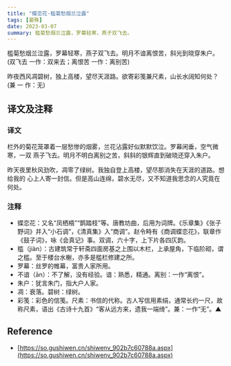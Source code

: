 ```yaml
---
title: "蝶恋花·槛菊愁烟兰泣露"
tags: [晏殊]
date: 2023-03-07
summary: 槛菊愁烟兰泣露，罗幕轻寒，燕子双飞去。
---
```


槛菊愁烟兰泣露，罗幕轻寒，燕子双飞去。明月不谙离恨苦，斜光到晓穿朱户。(双飞去
一作：双来去；离恨苦 一作：离别苦)

昨夜西风凋碧树，独上高楼，望尽天涯路。欲寄彩笺兼尺素，山长水阔知何处？(兼 一
作：无)

## 译文及注释

### 译文

栏外的菊花笼罩着一层愁惨的烟雾，兰花沾露好似默默饮泣。罗幕闲垂，空气微寒，一双
燕子飞去。明月不明白离别之苦，斜斜的银辉直到破晓还穿入朱户。

昨天夜里秋风劲吹，凋零了绿树。我独自登上高楼，望尽那消失在天涯的道路。想给我的
心上人寄一封信。但是高山连绵，碧水无尽，又不知道我思念的人究竟在何处。

### 注释

- 蝶恋花：又名“凤栖梧”“鹊踏枝”等。唐教坊曲，后用为词牌。《乐章集》《张子野词》并入“小石调”，《清真集》入“商调”。赵令畤有《商调蝶恋花》，联章作《鼓子词》，咏《会真记》事。双调，六十字，上下片各四仄韵。
- 槛（jiàn）：古建筑常于轩斋四面房基之上围以木栏，上承屋角，下临阶砌，谓之槛。至于楼台水榭，亦多是槛栏修建之所。
- 罗幕：丝罗的帷幕，富贵人家所用。
- 不谙（ān）：不了解，没有经验。谙：熟悉，精通。离别：一作“离恨”。
- 朱户：犹言朱门，指大户人家。
- 凋：衰落。碧树：绿树。
- 彩笺：彩色的信笺。尺素：书信的代称。古人写信用素绢，通常长约一尺，故称尺素，语出《古诗十九首》“客从远方来，遗我一端绮”。兼：一作“无”。▲

## Reference

- [https://so.gushiwen.cn/shiwenv_902b7c60788a.aspx](https://so.gushiwen.cn/shiwenv_902b7c60788a.aspx)